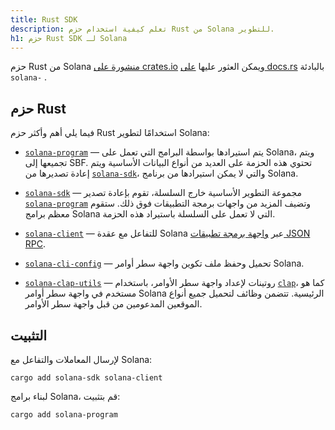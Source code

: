 ```yaml
---
title: Rust SDK
description: تعلم كيفية استخدام حزم Rust من Solana للتطوير.
h1: حزم Rust SDK لـ Solana
---
```


حزم Rust من Solana [منشورة على crates.io](https://crates.io/search?q=solana-)
ويمكن العثور عليها [على docs.rs](https://docs.rs/releases/search?query=solana-)
بالبادئة `solana-` .

## حزم Rust

فيما يلي أهم وأكثر حزم Rust استخدامًا لتطوير Solana:

- [`solana-program`] &mdash; يتم استيرادها بواسطة البرامج التي تعمل على Solana،
  ويتم تجميعها إلى SBF. تحتوي هذه الحزمة على العديد من أنواع البيانات الأساسية
  ويتم إعادة تصديرها من [`solana-sdk`]، والتي لا يمكن استيرادها من برنامج
  Solana.

- [`solana-sdk`] &mdash; مجموعة التطوير الأساسية خارج السلسلة، تقوم بإعادة تصدير
  [`solana-program`] وتضيف المزيد من واجهات برمجة التطبيقات فوق ذلك. ستقوم معظم
  برامج Solana التي لا تعمل على السلسلة باستيراد هذه الحزمة.

- [`solana-client`] &mdash; للتفاعل مع عقدة Solana عبر
  [واجهة برمجة تطبيقات JSON RPC](/docs/rpc).

- [`solana-cli-config`] &mdash; تحميل وحفظ ملف تكوين واجهة سطر أوامر Solana.

- [`solana-clap-utils`] &mdash; روتينات لإعداد واجهة سطر الأوامر، باستخدام
  [`clap`]، كما هو مستخدم في واجهة سطر أوامر Solana الرئيسية. تتضمن وظائف لتحميل
  جميع أنواع الموقعين المدعومين من قبل واجهة سطر الأوامر.

[`solana-program`]: https://docs.rs/solana-program
[`solana-sdk`]: https://docs.rs/solana-sdk
[`solana-client`]: https://docs.rs/solana-client
[`solana-cli-config`]: https://docs.rs/solana-cli-config
[`solana-clap-utils`]: https://docs.rs/solana-clap-utils
[`clap`]: https://docs.rs/clap

## التثبيت

لإرسال المعاملات والتفاعل مع Solana:

```shell title="Terminal"
cargo add solana-sdk solana-client
```

لبناء برامج Solana، قم بتثبيت:

```shell title="Terminal"
cargo add solana-program
```